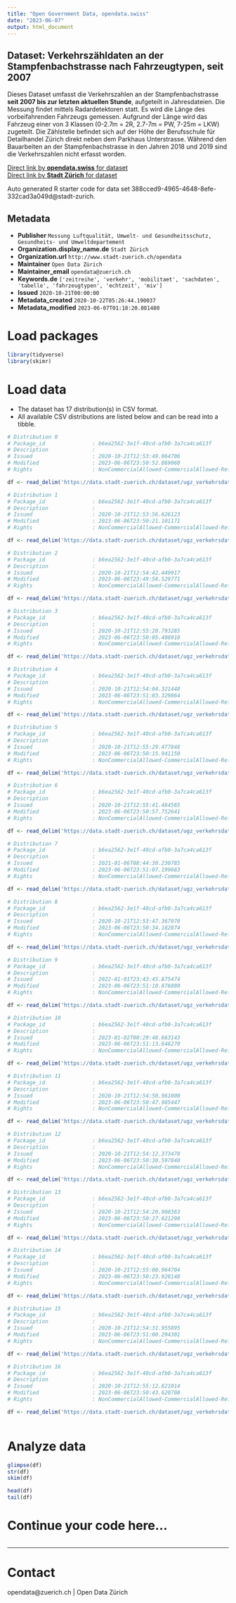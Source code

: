 ```yaml
---
title: "Open Government Data, opendata.swiss"
date: "2023-06-07"
output: html_document
---
```


## Dataset: Verkehrszähldaten an der Stampfenbachstrasse nach Fahrzeugtypen, seit 2007


Dieses Dataset umfasst die Verkehrszahlen an der Stampfenbachstrasse **seit 2007 bis zur letzten aktuellen Stunde**, aufgeteilt in Jahresdateien. Die Messung findet mittels Radardetektoren statt. Es wird die Länge des vorbeifahrenden Fahrzeugs gemessen. Aufgrund der Länge wird das Fahrzeug einer von 3 Klassen (0-2.7m = 2R, 2.7-7m = PW, 7-25m = LKW) zugeteilt. Die Zählstelle befindet sich auf der Höhe der Berufsschule für Detailhandel Zürich direkt neben dem Parkhaus Unterstrasse. 
Während den Bauarbeiten an der Stampfenbachstrasse in den Jahren 2018 und 2019 sind die Verkehrszahlen nicht erfasst worden.


[Direct link by **opendata.swiss** for dataset](https://opendata.swiss/de/dataset/verkehrszahldaten-an-der-stampfenbachstrasse-nach-fahrzeugtypen-seit-2007)<br>
[Direct link by **Stadt Zürich** for dataset](https://data.stadt-zuerich.ch/dataset/ugz_verkehrsdaten_stundenwerte_stampfenbachstrasse)

Auto generated R starter code for data set 388cced9-4965-4648-8efe-332cad3a049d@stadt-zurich.

## Metadata

- **Publisher** `Messung Luftqualität, Umwelt- und Gesundheitsschutz, Gesundheits- und Umweltdepartement`
- **Organization.display_name.de** `Stadt Zürich`
- **Organization.url** `http://www.stadt-zuerich.ch/opendata`
- **Maintainer** `Open Data Zürich`
- **Maintainer_email** `opendata@zuerich.ch`
- **Keywords.de** `['zeitreihe', 'verkehr', 'mobilitaet', 'sachdaten', 'tabelle', 'fahrzeugtypen', 'echtzeit', 'miv']`
- **Issued** `2020-10-21T00:00:00`
- **Metadata_created** `2020-10-22T05:26:44.190037`
- **Metadata_modified** `2023-06-07T01:18:20.081480`


# Load packages

```r

library(tidyverse)
library(skimr)

```

# Load data

-   The dataset has 17 distribution(s) in CSV format.
-   All available CSV distributions are listed below and can be read into a tibble.

```r

# Distribution 0
# Package_id               : b6ea2562-3e1f-40cd-afb0-3a7ca4ca613f
# Description              : 
# Issued                   : 2020-10-21T12:53:49.064706
# Modified                 : 2023-06-06T23:50:52.869060
# Rights                   : NonCommercialAllowed-CommercialAllowed-ReferenceNotRequired

df <- read_delim('https://data.stadt-zuerich.ch/dataset/ugz_verkehrsdaten_stundenwerte_stampfenbachstrasse/download/ugz_ogd_traffic_h1_2017.csv')

# Distribution 1
# Package_id               : b6ea2562-3e1f-40cd-afb0-3a7ca4ca613f
# Description              : 
# Issued                   : 2020-10-21T12:53:56.626123
# Modified                 : 2023-06-06T23:50:21.101171
# Rights                   : NonCommercialAllowed-CommercialAllowed-ReferenceNotRequired

df <- read_delim('https://data.stadt-zuerich.ch/dataset/ugz_verkehrsdaten_stundenwerte_stampfenbachstrasse/download/ugz_ogd_traffic_h1_2010.csv')

# Distribution 2
# Package_id               : b6ea2562-3e1f-40cd-afb0-3a7ca4ca613f
# Description              : 
# Issued                   : 2020-10-21T12:54:42.449917
# Modified                 : 2023-06-06T23:49:58.529771
# Rights                   : NonCommercialAllowed-CommercialAllowed-ReferenceNotRequired

df <- read_delim('https://data.stadt-zuerich.ch/dataset/ugz_verkehrsdaten_stundenwerte_stampfenbachstrasse/download/ugz_ogd_traffic_h1_2007.csv')

# Distribution 3
# Package_id               : b6ea2562-3e1f-40cd-afb0-3a7ca4ca613f
# Description              : 
# Issued                   : 2020-10-21T12:55:20.793285
# Modified                 : 2023-06-06T23:50:05.408910
# Rights                   : NonCommercialAllowed-CommercialAllowed-ReferenceNotRequired

df <- read_delim('https://data.stadt-zuerich.ch/dataset/ugz_verkehrsdaten_stundenwerte_stampfenbachstrasse/download/ugz_ogd_traffic_h1_2008.csv')

# Distribution 4
# Package_id               : b6ea2562-3e1f-40cd-afb0-3a7ca4ca613f
# Description              : 
# Issued                   : 2020-10-21T12:54:04.321448
# Modified                 : 2023-06-06T23:51:03.329864
# Rights                   : NonCommercialAllowed-CommercialAllowed-ReferenceNotRequired

df <- read_delim('https://data.stadt-zuerich.ch/dataset/ugz_verkehrsdaten_stundenwerte_stampfenbachstrasse/download/ugz_ogd_traffic_h1_2020.csv')

# Distribution 5
# Package_id               : b6ea2562-3e1f-40cd-afb0-3a7ca4ca613f
# Description              : 
# Issued                   : 2020-10-21T12:55:29.477848
# Modified                 : 2023-06-06T23:50:15.941150
# Rights                   : NonCommercialAllowed-CommercialAllowed-ReferenceNotRequired

df <- read_delim('https://data.stadt-zuerich.ch/dataset/ugz_verkehrsdaten_stundenwerte_stampfenbachstrasse/download/ugz_ogd_traffic_h1_2009.csv')

# Distribution 6
# Package_id               : b6ea2562-3e1f-40cd-afb0-3a7ca4ca613f
# Description              : 
# Issued                   : 2020-10-21T12:55:41.464565
# Modified                 : 2023-06-06T23:50:57.752641
# Rights                   : NonCommercialAllowed-CommercialAllowed-ReferenceNotRequired

df <- read_delim('https://data.stadt-zuerich.ch/dataset/ugz_verkehrsdaten_stundenwerte_stampfenbachstrasse/download/ugz_ogd_traffic_h1_2018.csv')

# Distribution 7
# Package_id               : b6ea2562-3e1f-40cd-afb0-3a7ca4ca613f
# Description              : 
# Issued                   : 2021-01-06T08:44:30.230785
# Modified                 : 2023-06-06T23:51:07.199683
# Rights                   : NonCommercialAllowed-CommercialAllowed-ReferenceNotRequired

df <- read_delim('https://data.stadt-zuerich.ch/dataset/ugz_verkehrsdaten_stundenwerte_stampfenbachstrasse/download/ugz_ogd_traffic_h1_2021.csv')

# Distribution 8
# Package_id               : b6ea2562-3e1f-40cd-afb0-3a7ca4ca613f
# Description              : 
# Issued                   : 2020-10-21T12:53:47.367970
# Modified                 : 2023-06-06T23:50:34.182874
# Rights                   : NonCommercialAllowed-CommercialAllowed-ReferenceNotRequired

df <- read_delim('https://data.stadt-zuerich.ch/dataset/ugz_verkehrsdaten_stundenwerte_stampfenbachstrasse/download/ugz_ogd_traffic_h1_2014.csv')

# Distribution 9
# Package_id               : b6ea2562-3e1f-40cd-afb0-3a7ca4ca613f
# Description              : 
# Issued                   : 2022-01-01T23:43:45.875474
# Modified                 : 2023-06-06T23:51:10.876880
# Rights                   : NonCommercialAllowed-CommercialAllowed-ReferenceNotRequired

df <- read_delim('https://data.stadt-zuerich.ch/dataset/ugz_verkehrsdaten_stundenwerte_stampfenbachstrasse/download/ugz_ogd_traffic_h1_2022.csv')

# Distribution 10
# Package_id               : b6ea2562-3e1f-40cd-afb0-3a7ca4ca613f
# Description              : 
# Issued                   : 2023-01-02T00:29:48.663143
# Modified                 : 2023-06-06T23:51:13.646270
# Rights                   : NonCommercialAllowed-CommercialAllowed-ReferenceNotRequired

df <- read_delim('https://data.stadt-zuerich.ch/dataset/ugz_verkehrsdaten_stundenwerte_stampfenbachstrasse/download/ugz_ogd_traffic_h1_2023.csv')

# Distribution 11
# Package_id               : b6ea2562-3e1f-40cd-afb0-3a7ca4ca613f
# Description              : 
# Issued                   : 2020-10-21T12:54:50.961000
# Modified                 : 2023-06-06T23:50:47.985447
# Rights                   : NonCommercialAllowed-CommercialAllowed-ReferenceNotRequired

df <- read_delim('https://data.stadt-zuerich.ch/dataset/ugz_verkehrsdaten_stundenwerte_stampfenbachstrasse/download/ugz_ogd_traffic_h1_2016.csv')

# Distribution 12
# Package_id               : b6ea2562-3e1f-40cd-afb0-3a7ca4ca613f
# Description              : 
# Issued                   : 2020-10-21T12:54:12.373470
# Modified                 : 2023-06-06T23:50:30.597840
# Rights                   : NonCommercialAllowed-CommercialAllowed-ReferenceNotRequired

df <- read_delim('https://data.stadt-zuerich.ch/dataset/ugz_verkehrsdaten_stundenwerte_stampfenbachstrasse/download/ugz_ogd_traffic_h1_2013.csv')

# Distribution 13
# Package_id               : b6ea2562-3e1f-40cd-afb0-3a7ca4ca613f
# Description              : 
# Issued                   : 2020-10-21T12:54:20.908363
# Modified                 : 2023-06-06T23:50:27.621298
# Rights                   : NonCommercialAllowed-CommercialAllowed-ReferenceNotRequired

df <- read_delim('https://data.stadt-zuerich.ch/dataset/ugz_verkehrsdaten_stundenwerte_stampfenbachstrasse/download/ugz_ogd_traffic_h1_2012.csv')

# Distribution 14
# Package_id               : b6ea2562-3e1f-40cd-afb0-3a7ca4ca613f
# Description              : 
# Issued                   : 2020-10-21T12:55:00.964704
# Modified                 : 2023-06-06T23:50:23.920148
# Rights                   : NonCommercialAllowed-CommercialAllowed-ReferenceNotRequired

df <- read_delim('https://data.stadt-zuerich.ch/dataset/ugz_verkehrsdaten_stundenwerte_stampfenbachstrasse/download/ugz_ogd_traffic_h1_2011.csv')

# Distribution 15
# Package_id               : b6ea2562-3e1f-40cd-afb0-3a7ca4ca613f
# Description              : 
# Issued                   : 2020-10-21T12:54:31.955895
# Modified                 : 2023-06-06T23:51:00.294301
# Rights                   : NonCommercialAllowed-CommercialAllowed-ReferenceNotRequired

df <- read_delim('https://data.stadt-zuerich.ch/dataset/ugz_verkehrsdaten_stundenwerte_stampfenbachstrasse/download/ugz_ogd_traffic_h1_2019.csv')

# Distribution 16
# Package_id               : b6ea2562-3e1f-40cd-afb0-3a7ca4ca613f
# Description              : 
# Issued                   : 2020-10-21T12:55:12.821014
# Modified                 : 2023-06-06T23:50:43.620708
# Rights                   : NonCommercialAllowed-CommercialAllowed-ReferenceNotRequired

df <- read_delim('https://data.stadt-zuerich.ch/dataset/ugz_verkehrsdaten_stundenwerte_stampfenbachstrasse/download/ugz_ogd_traffic_h1_2015.csv')



```

# Analyze data

```r

glimpse(df)
str(df)
skim(df)

head(df)
tail(df)

```

# Continue your code here...

```r

```

------------------------------------------------------------------------

# Contact

opendata@zuerich.ch | Open Data Zürich
